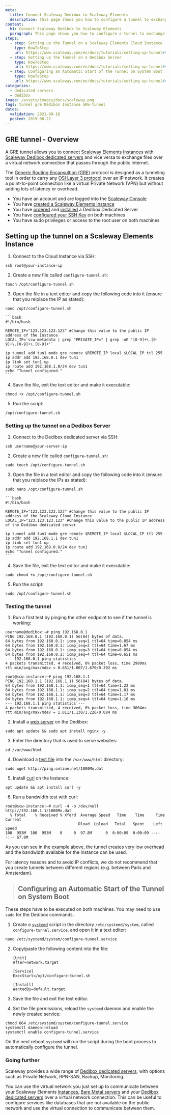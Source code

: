 ```yaml
---
meta:
  title: Connect Scaleway Dedibox to Scaleway Elements
  description: This page shows you how to configure a tunnel to exchange data between a Scaleway Dedibox dedicated server and a Scaleway Elements Cloud Instance.
content:
  h1: Connect Scaleway Dedibox to Scaleway Elements
  paragraph: This page shows you how to configure a tunnel to exchange data between a Scaleway Dedibox dedicated server and a Scaleway Elements Cloud Instance.
steps:
  - step: Setting up the Tunnel on a Scaleway Elements Cloud Instance
    type: HowToStep
    url: https://www.scaleway.com/en/docs/tutorials/setting-up-tunnel#Setting-up-the-Tunnel-on-a-Scaleway-Elements-Cloud-Instance
  - step: Setting up the Tunnel on a Dedibox Server
    type: HowToStep
    url: https://www.scaleway.com/en/docs/tutorials/setting-up-tunnel#Setting-up-the-Tunnel-on-a-Dedibox-Server
  - step: Configuring an Automatic Start of the Tunnel on System Boot
    type: HowToStep
    url: https://www.scaleway.com/en/docs/tutorials/setting-up-tunnel#Configuring-an-Automatic-Start-of-the-Tunnel-on-System-Boot
categories:
  - dedicated servers
  - dedibox
image: /assets/images/docs/scaleway.png
tags: tunnel gre Dedibox Instance GRE-tunnel
dates:
  validation: 2021-09-16
  posted: 2019-08-22
---
```


## GRE tunnel - Overview

A GRE tunnel allows you to connect [Scaleway Elements Instances](https://www.scaleway.com/en/virtual-instances/) with [Scaleway Dedibox dedicated servers](https://www.scaleway.com/en/dedibox/) and vice versa to exchange files over a virtual network connection that passes through the public Internet.

<Lightbox src="scaleway-gre-private-tunnel.jpg" width="800" alt="" />

The [Generic Routing Encapsultion (GRE)](https://en.wikipedia.org/wiki/Generic_Routing_Encapsulation) protocol is designed as a tunneling tool in order to carry any [OSI Layer 3 protocol](https://en.wikipedia.org/wiki/Network_layer) over an IP network. It creates a point-to-point connection like a virtual Private Network (VPN) but without adding lots of latency or overhead.

<Message type="requirement">

- You have an account and are logged into the [Scaleway Console](https://console.scaleway.com)
- You have [created a Scaleway Elements Instance](/compute/instances/how-to/create-an-instance/)
- You have [ordered](/dedibox/dedicated-servers/how-to/order-a-server/) and [installed](/dedibox/dedicated-servers/how-to/install-a-server/) a Dedibox Dedicated Server
- You have [configured your SSH Key](/console/my-project/how-to/create-ssh-key/) on both machines
- You have sudo privileges or access to the root user on both machines

</Message>

## Setting up the tunnel on a Scaleway Elements Instance

1. Connect to the Cloud Instance via SSH:

  ```
  ssh root@your-instance-ip
  ```

2. Create a new file called `configure-tunnel.sh`:

  ```
  touch /opt/configure-tunnel.sh
  ```

3. Open the file in a text editor and copy the following code into it (ensure that you relplace the IP as stated):

  ```
  nano /opt/configure-tunnel.sh
  ```

    ```bash
    #!/bin/bash

    REMOTE_IP="123.123.123.123" #Change this value to the public IP address of the Instance
    LOCAL_IP=`scw-metadata | grep "PRIVATE_IP=" | grep -oE '[0-9]+\.[0-9]+\.[0-9]+\.[0-9]+'`

    ip tunnel add tun1 mode gre remote $REMOTE_IP local $LOCAL_IP ttl 255
    ip addr add 192.168.0.1 dev tun1
    ip link set tun1 up
    ip route add 192.168.1.0/24 dev tun1
    echo "Tunnel configured."
    ```

4. Save the file, exit the text editor and make it executable:

  ```
  chmod +x /opt/configure-tunnel.sh
  ```

5. Run the script:

  ```
  /opt/configure-tunnel.sh
  ```

### Setting up the tunnel on a Dedibox Server

1. Connect to the Dedibox dedicated server via SSH:

  ```
  ssh username@your-server-ip
  ```

2. Create a new file called `configure-tunnel.sh`:

  ```
  sudo touch /opt/configure-tunnel.sh
  ```

3. Open the file in a text editor and copy the following code into it (ensure that you relplace the IPs as stated):

  ```
  sudo nano /opt/configure-tunnel.sh
  ```

    ```bash
    #!/bin/bash

    REMOTE_IP="123.123.123.123" #Change this value to the public IP address of the Scaleway Cloud Instance
    LOCAL_IP="123.123.123.123" #Change this value to the public IP address of the Dedibox dedicated server

    ip tunnel add tun1 mode gre remote $REMOTE_IP local $LOCAL_IP ttl 255
    ip addr add 192.168.1.1 dev tun1
    ip link set tun1 up
    ip route add 192.168.0.0/24 dev tun1
    echo "Tunnel configured."
    ```

4. Save the file, exit the text editor and make it executable:

  ```
  sudo chmod +x /opt/configure-tunnel.sh
  ```

5. Run the script:

  ```
  sudo /opt/configure-tunnel.sh
  ```

### Testing the tunnel

1. Run a first test by pinging the other endpoint to see if the tunnel is working:

  ```
  username@dedibox:~# ping 192.168.0.1
  PING 192.168.0.1 (192.168.0.1) 56(84) bytes of data.
  64 bytes from 192.168.0.1: icmp_seq=1 ttl=64 time=0.854 ms
  64 bytes from 192.168.0.1: icmp_seq=2 ttl=64 time=1.67 ms
  64 bytes from 192.168.0.1: icmp_seq=3 ttl=64 time=0.854 ms
  64 bytes from 192.168.0.1: icmp_seq=4 ttl=64 time=0.651 ms
  --- 192.168.0.1 ping statistics ---
  4 packets transmitted, 4 received, 0% packet loss, time 2999ms
  rtt min/avg/max/mdev = 0.651/1.007/1.670/0.392 ms
  ```

  ```
  root@scw-instance:~# ping 192.168.1.1
  PING 192.168.1.1 (192.168.1.1) 56(84) bytes of data.
  64 bytes from 192.168.1.1: icmp_seq=1 ttl=64 time=1.22 ms
  64 bytes from 192.168.1.1: icmp_seq=2 ttl=64 time=1.01 ms
  64 bytes from 192.168.1.1: icmp_seq=3 ttl=64 time=1.17 ms
  64 bytes from 192.168.1.1: icmp_seq=4 ttl=64 time=1.10 ms
  --- 192.168.1.1 ping statistics ---
  4 packets transmitted, 4 received, 0% packet loss, time 3004ms
  rtt min/avg/max/mdev = 1.011/1.130/1.226/0.084 ms
  ```

2. Install a [web server](/tutorials/installation-lemp-ubuntu-bionic/) on the Dedibox:

  ```
  sudo apt update && sudo apt install nginx -y
  ```

3. Enter the directory that is used to serve websites:

  ```
  cd /var/www/html
  ```

4. Download a [test file](http://ping.online.net/) into the `/var/www/html` directory:

  ```
  sudo wget http://ping.online.net/1000Mo.dat
  ```

5. Install [curl](https://en.wikipedia.org/wiki/CURL) on the Instance:

  ```
  apt update && apt install curl -y
  ```

6. Run a bandwidth test with curl:

  ```
  root@scw-instance:~# curl -4 -o /dev/null http://192.168.1.1/1000Mo.dat
    % Total    % Received % Xferd  Average Speed   Time    Time     Time  Current
                                  Dload  Upload   Total   Spent    Left  Speed
  100  953M  100  953M    0     0  97.8M      0  0:00:09  0:00:09 --:--:-- 67.0M
  ```

As you can see in the example above, the tunnel creates very low overhead and the bandwidth available for the Instance can be used.

<Message type="tip">

For latency reasons and to avoid IP conflicts, we do not recommend that you create tunnels between different regions (e.g. between Paris and Amsterdam).

</Message>

> ## Configuring an Automatic Start of the Tunnel on System Boot


<Message type="important"> 

These steps have to be executed on both machines. You may need to use `sudo` for the Dedibox commands.

</Message>

1. Create a [`systemd`](https://en.wikipedia.org/wiki/Systemd) script in the directory `/etc/systemd/system`, called `configure-tunnel.service`, and open it in a text editor:

  ```
  nano /etc/systemd/system/configure-tunnel.service
  ```

2. Copy/paste the following content into the file:

    ```
    [Unit]
    After=network.target

    [Service]
    ExecStart=/opt/configure-tunnel.sh

    [Install]
    WantedBy=default.target
    ```

3. Save the file and exit the text editor.

4. Set the file permissions, reload the `systemd` daemon and enable the newly created service:

  ```
  chmod 664 /etc/systemd/system/configure-tunnel.service
  systemctl daemon-reload
  systemctl enable configure-tunnel.service
  ```

  On the next reboot `systemd` will run the script during the boot process to automatically configure the tunnel.

### Going further

Scaleway provides a wide range of [Dedibox dedicated servers](https://www.scaleway.com/en/dedibox/), with options such as Private Network, RPN-SAN, Backup, Monitoring.

You can use the virtual network you just set up to communicate between your Scaleway Elements [Instances](https://www.scaleway.com/en/virtual-instances/), [Bare Metal servers](https://www.scaleway.com/en/bare-metal-servers/) and your [Dedibox dedicated servers](https://www.scaleway.com/en/dedibox/) over a virtual network connection. This can be useful to configure services like databases that are not available on the public network and use the virtual connection to communicate between them.

